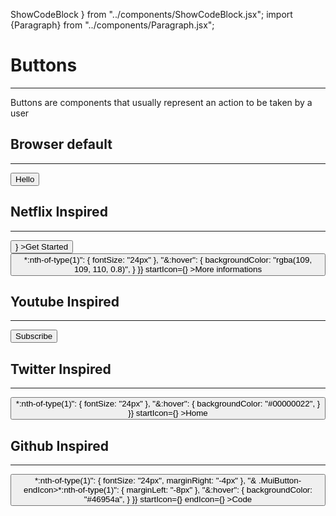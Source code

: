 
  ShowCodeBlock
} from "../components/ShowCodeBlock.jsx"; import {Paragraph} from "../components/Paragraph.jsx";

# Buttons
---

<Paragraph>
  Buttons are components that usually represent an action to be taken by a user
</Paragraph>

## Browser default
---

<ShowCodeBlock>
  <button>Hello</button>
</ShowCodeBlock>

## Netflix Inspired
---

<BaseList>
  <ShowCodeBlock>
    <Button
      tag="Button"
      sx={{
        height: "48px",
        backgroundColor: "rgb(229, 9, 20)",
        color: "white",
        fontSize: "1.25em",
        fontWeight: "bold",
        fontFamily: "Roboto, sans-serif",
        border: "none",
        borderRadius: "0.2em",
        padding: "1em",
        "&:hover": {
          backgroundColor: "rgba(229, 9, 20)",
          filter: "grayscale(0.1)"
        }
      }}
      endIcon={<ArrowForwardIosIcon tag="ArrowForwardIosIcon"/>}
    >Get Started</Button>
  </ShowCodeBlock>

  <ShowCodeBlock>
    <Button
      tag="Button"
      sx={{
        height: "36px",
        backgroundColor: "rgba(109, 109, 110, 0.7)",
        color: "white",
        fontSize: "1em",
        fontFamily: "Roboto, sans-serif",
        border: "none",
        borderRadius: "0.2em",
        padding: "0.25em 1em",
        "& .MuiButton-startIcon>*:nth-of-type(1)": {
          fontSize: "24px"
        },
        "&:hover": {
          backgroundColor: "rgba(109, 109, 110, 0.8)",
        }
      }}
      startIcon={<InfoOutlinedIcon tag="InfoOutlinedIcon"/>}
    >More informations</Button>
  </ShowCodeBlock>
</BaseList>

## Youtube Inspired
---

<ShowCodeBlock>
  <Button
    tag="Button"
    sx={{
      height: "36px",
      backgroundColor: "#0f0f0f",
      color: "white",
      fontSize: "0.9em",
      fontWeight: "bold",
      fontFamily: "Roboto, sans-serif",
      border: "none",
      borderRadius: "1.5em",
      padding: "0.3em 1.5em",
      "&:hover": {
        backgroundColor: "#0f0f0fdd",
      }
    }}
  >Subscribe</Button>
</ShowCodeBlock>

## Twitter Inspired
---

<ShowCodeBlock>
  <Button
    tag="Button"
    sx={{
      height: "48px",
      backgroundColor: "transparent",
      color: "rgb(15, 20, 25)",
      fontSize: "1.2em",
      fontFamily: "Roboto, sans-serif",
      border: "none",
      borderRadius: "2em",
      padding: "0.5em 1em",
      "& .MuiButton-startIcon>*:nth-of-type(1)": {
        fontSize: "24px"
      },
      "&:hover": {
        backgroundColor: "#00000022",
      }
    }}
    startIcon={<HomeIcon tag="HomeIcon"/>}
  >Home</Button>
</ShowCodeBlock>

## Github Inspired
---

<ShowCodeBlock>
  <Button
    tag="Button"
    sx={{
      height: "32px",
      backgroundColor: "#347d39",
      color: "white",
      fontSize: "0.9em",
      fontFamily: "Roboto, sans-serif",
      border: "1px solid rgba(205,217,229,0.1)",
      borderRadius: "0.4em",
      padding: "0.25em 0.75em",
      "& .MuiButton-startIcon>*:nth-of-type(1)": {
        fontSize: "24px",
        marginRight: "-4px"
      },
      "& .MuiButton-endIcon>*:nth-of-type(1)": {
        marginLeft: "-8px"
      },
      "&:hover": {
        backgroundColor: "#46954a",
      }
    }}
    startIcon={<CodeIcon tag="CodeIcon"/>}
    endIcon={<ArrowDropDownIcon tag="ArrowDropDownIcon"/>}
  >Code</Button>
</ShowCodeBlock>